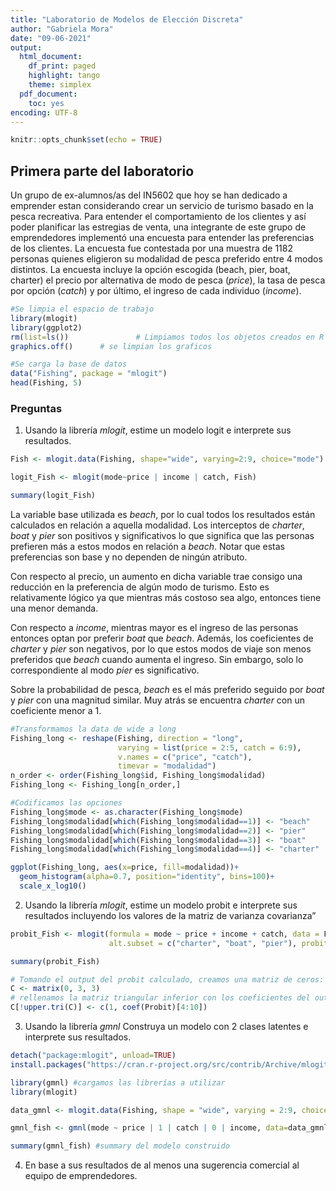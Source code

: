 ```yaml
---
title: "Laboratorio de Modelos de Elección Discreta"
author: "Gabriela Mora"
date: "09-06-2021"
output:
  html_document:
    df_print: paged
    highlight: tango
    theme: simplex
  pdf_document:
    toc: yes
encoding: UTF-8
---
```


```r
knitr::opts_chunk$set(echo = TRUE)
```


## Primera parte del laboratorio

Un grupo de ex-alumnos/as del IN5602 que hoy se han dedicado a emprender estan considerando crear un servicio de turismo basado en la pesca recreativa. Para entender el comportamiento de los clientes y así poder planificar las estregias de venta, una integrante de este grupo de emprendedores implementó una encuesta para entender las preferencias de los clientes. La encuesta fue contestada por una muestra de 1182 personas quienes eligieron su modalidad de pesca preferido entre 4 modos distintos. La encuesta incluye la opción escogida (beach, pier, boat, charter) el precio por alternativa de modo de pesca (*price*), la tasa de pesca por opción (*catch*) y por último, el ingreso de cada individuo (*income*).

```r
#Se limpia el espacio de trabajo
library(mlogit)
library(ggplot2)
rm(list=ls())				# Limpiamos todos los objetos creados en R
graphics.off()	    # se limpian los graficos 

```

```r
#Se carga la base de datos
data("Fishing", package = "mlogit")
head(Fishing, 5)
```

### Preguntas


1. Usando la librería _mlogit_, estime un modelo logit e interprete sus resultados.

```r

Fish <- mlogit.data(Fishing, shape="wide", varying=2:9, choice="mode")

logit_Fish <- mlogit(mode~price | income | catch, Fish)

summary(logit_Fish)

```

La variable base utilizada es _beach_, por lo cual todos los resultados están calculados en relación a aquella modalidad.
Los interceptos de _charter_, _boat_ y _pier_ son positivos y significativos lo que significa que las personas prefieren más a estos modos en relación a _beach_. Notar que estas preferencias son base y no dependen de ningún atributo.

Con respecto al precio, un aumento en dicha variable trae consigo una reducción en la preferencia de algún modo de turismo. Esto es relativamente lógico ya que mientras más costoso sea algo, entonces tiene una menor demanda.

Con respecto a _income_, mientras mayor es el ingreso de las personas entonces optan por preferir _boat_ que _beach_. Además, los coeficientes de _charter_ y _pier_ son negativos, por lo que estos modos de viaje son menos preferidos que _beach_ cuando aumenta el ingreso. Sin embargo, solo lo correspondiente al modo _pier_ es significativo.

Sobre la probabilidad de pesca, _beach_ es el más preferido seguido por _boat_ y _pier_ con una magnitud similar. Muy atrás se encuentra _charter_ con un coeficiente menor a 1.

```r

#Transformamos la data de wide a long
Fishing_long <- reshape(Fishing, direction = "long",
                        varying = list(price = 2:5, catch = 6:9),
                        v.names = c("price", "catch"),
                        timevar = "modalidad")
n_order <- order(Fishing_long$id, Fishing_long$modalidad)
Fishing_long <- Fishing_long[n_order,]

#Codificamos las opciones
Fishing_long$mode <- as.character(Fishing_long$mode)
Fishing_long$modalidad[which(Fishing_long$modalidad==1)] <- "beach"
Fishing_long$modalidad[which(Fishing_long$modalidad==2)] <- "pier"
Fishing_long$modalidad[which(Fishing_long$modalidad==3)] <- "boat"
Fishing_long$modalidad[which(Fishing_long$modalidad==4)] <- "charter"

ggplot(Fishing_long, aes(x=price, fill=modalidad))+
  geom_histogram(alpha=0.7, position="identity", bins=100)+
  scale_x_log10()
```


2. Usando la librería _mlogit_, estime un modelo probit e interprete sus resultados incluyendo los valores de la matriz de varianza covarianza"

```r
probit_Fish <- mlogit(formula = mode ~ price + income + catch, data = Fish,
                      alt.subset = c("charter", "boat", "pier"), probit = TRUE)

summary(probit_Fish)

# Tomando el output del probit calculado, creamos una matriz de ceros:
C <- matrix(0, 3, 3) 
# rellenamos la matriz triangular inferior con los coeficientes del output. Se debe fijar las posiciones, en mi ejemplo, coeficientes 6 a 10 del output
C[!upper.tri(C)] <- c(1, coef(Probit)[4:10])
```

3. Usando la librería _gmnl_ Construya un modelo con 2 clases latentes e interprete sus resultados.

```r
detach("package:mlogit", unload=TRUE)
install.packages("https://cran.r-project.org/src/contrib/Archive/mlogit/mlogit_1.0-2.tar.gz", repos=NULL,type="source")
```

```r

library(gmnl) #cargamos las librerías a utilizar
library(mlogit)

data_gmnl <- mlogit.data(Fishing, shape = "wide", varying = 2:9, choice = "mode", id.var = 'mode') #adecuamos la data al modelo

gmnl_fish <- gmnl(mode ~ price | 1 | catch | 0 | income, data=data_gmnl, model='lc', Q=2) #ejecutamos el modelo

summary(gmnl_fish) #summary del modelo construido

```

4. En base a sus resultados de al menos una sugerencia comercial al equipo de emprendedores. 






